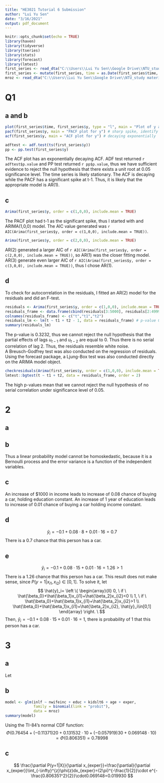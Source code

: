 ```yaml
---
title: "HE3021 Tutorial 6 Submission"
author: "Lui Yu Sen"
date: "3/16/2021"
output: pdf_document
---
```


```r
knitr::opts_chunk$set(echo = TRUE)
library(haven)
library(tidyverse)
library(tseries)
library(stats)
library(forecast)
library(lmtest)
first_series <- read_dta("C:\\Users\\Lui Yu Sen\\Google Drive\\NTU_study materials\\Economics\\HE3021 Intermediate Econometrics\\Week 8\\HE3021-Week-8-Tutorial-6\\rawdata\\first_Series.dta")
first_series <- mutate(first_series, time = as.Date(first_series$time, origin = "2000-01-01"))
mroz <- read_dta("C:\\Users\\Lui Yu Sen\\Google Drive\\NTU_study materials\\Economics\\HE3021 Intermediate Econometrics\\Week 8\\HE3021-Week-8-Tutorial-6\\rawdata\\MROZ.dta")
```

# Q1

## a and b

```r
plot(first_series$time, first_series$y, type = "l", main = "Plot of y against time")
pacf(first_series$y, main = "PACF plot for y") # sharp spike, identify AR model
acf(first_series$y, main = "ACF plot for y") # decaying exponentially
```
```r
adftest <- adf.test(ts(first_series$y))
pp <- pp.test(first_series$y)
```
The ACF plot has an exponentially decaying ACF. 
ADF test returned `r adftest$p.value` and PP test returned `r pp$p.value`, thus we have sufficient evidence to reject the null hypothesis that there exists a unit root at 0.05 significance level. The time series is likely stationary.
The ACF is decaying while the PACF has a significant spike at t-1. Thus, it is likely that the appropriate model is AR(1).

## c
```r
Arima(first_series$y, order = c(1,0,0), include.mean = TRUE)
```
The PACF plot had t-1 as the significant spike, thus I started with and ARIMA(1,0,0) model. The AIC value generated was `r AIC(Arima(first_series$y, order = c(1,0,0), include.mean = TRUE))`.
```r
Arima(first_series$y, order = c(2,0,0), include.mean = TRUE)
```
AR(2) generated a larger AIC of `r AIC(Arima(first_series$y, order = c(2,0,0), include.mean = TRUE))`, so AR(1) was the closer fitting model.
AR(3) generate even larger AIC of `r AIC(Arima(first_series$y, order = c(3,0,0), include.mean = TRUE))`, thus I chose AR(1).

## d
To check for autocorrelation in the residuals, I fitted an AR(2) model for the residuals and did an F-test.
```r
residuals <- Arima(first_series$y, order = c(1,0,0), include.mean = TRUE)$residuals
residuals_frame <- data.frame(cbind(residuals[3:5000], residuals[2:4999], residuals[1:4998]))
colnames(residuals_frame) <- c("t","t1","t2")
residuals_lm <- lm(t ~ t1 + t2 - 1, data = residuals_frame) # p-value 0.3232, cannot reject null hyp that all coeff 0, so no serial correlation for 2 lags
summary(residuals_lm)
```
The p-value is 0.3232, thus we cannot reject the null hypothesis that the partial effects of lags $u_{t-1}$ and $u_{t-2}$ are equal to 0. Thus there is no serial correlation of lag 2.
Thus, the residuals resemble white noise.  
A Breusch-Godfrey test was also conducted on the regression of residuals. Using the forecast package, a Ljung-Box test was also conducted directly on the ARIMA model object.
```r
checkresiduals(Arima(first_series$y, order = c(1,0,0), include.mean = TRUE))
lmtest::bgtest(t ~ t1 + t2, data = residuals_frame, order = 2)
```
The high p-values mean that we cannot reject the null hypothesis of no serial correlation under significance level of 0.05.

# 2

## a
\begin{align}
&E(y_i|x_{i1},x_{i2})=E(\beta_0+\beta_1x_{i1}+\beta_2x_{i2}+u_i|x_{i1},x_{i2}) \\  
&=E(\beta_0|x_{i1},x_{i2})+E(\beta_1x_{i1}|x_{i1},x_{i2})+E(\beta_2x_{i2}|x_{i1},x_{i2})+E(u_i|x_{i1},x_{i2}) \\  
&=\beta_0+\beta_1x_{i1}+\beta_2x_{i2}+0=P(y_i=1|x_{i1},x_{i2})
\end{align}

## b

\begin{align}
&Var(y_i|x_{i1},x_{i2})=Var(\beta_0+\beta_1x_{i1}+\beta_2x_{i2}+u_i|x_{i1},x_{i2}) \\  
&=0+0+Var(u_i|x_{i1},x_{i2}) \\  
&=P(y_i=1|x_{i1},x_{i2})(1-P(y_i=1|x_{i1},x_{i2})) \\  
&\implies Var(u_i|x_{i1},x_{i2})=f(x_{i1},x_{i2})=(\beta_0+\beta_1x_{i1}+\beta_2x_{i2})[1-(\beta_0+\beta_1x_{i1}+\beta_2x_{i2})]
\end{align}

Thus a linear probability model cannot be homoskedastic, because it is a Bernoulli process and the error variance is a function of the independent variables.

## c
An increase of $1000 in income leads to increase of 0.08 chance of buying a car, holding education constant.
An increase of 1 year of education leads to increase of 0.01 chance of buying a car holding income constant.

## d
$$
\hat{y}_i=-0.1+0.08\cdot8+0.01\cdot16=0.7
$$
There is a 0.7 chance that this person has a car.

## e
$$
\hat{y}_i=-0.1+0.08\cdot15+0.01\cdot16=1.26>1
$$
There is a 1.26 chance that this person has a car. This result does not make sense, since $P(y=1|x_{i1},x_{i2})\in[0,1]$. To solve it, let
$$
\hat{y}_i=
\left \{
\begin{array}{ll}
0, \ if \ \hat{\beta_0}+\hat{\beta_1}x_{i1}+\hat{\beta_2}x_{i2}<0 \\
1, \ if \ \hat{\beta_0}+\hat{\beta_1}x_{i1}+\hat{\beta_2}x_{i2}>1 \\ 
\hat{\beta_0}+\hat{\beta_1}x_{i1}+\hat{\beta_2}x_{i2}, \hat{y}_i\in[0,1]
\end{array}
\right. \
$$
Then, $\hat{y}_i=-0.1+0.08\cdot15+0.01\cdot16=1$, there is probability of 1 that this person has a car.

# 3

## a
Let
\begin{align}
&CDF=\Phi(z), PDF=\phi(z), z=\beta_0+\beta_1x_1+beta_2x_2+\beta_3x_3+\beta_4x_4+\beta_5x_5 \\ 
&\frac{\partial P(y=1|X)}{\partial x_1}=\frac{\partial}{\partial x_1}\int_{-\infty}^{z}\phi(z)dx_1=(2\pi)^{-\frac{1}{2}}\cdot e^{-\frac{z^2}{2}}\cdot\beta_1
\end{align}

## b
```r
model <- glm(inlf ~ nwifeinc + educ + kidslt6 + age + exper,
             family = binomial(link = "probit"),
             data = mroz)
summary(model)
```
Using the TI-84's normal CDF function:
$$
\Phi(0.76454+(-0.11371)20+0.131532\cdot10+(-0.057919)30+0.069148\cdot10)=\Phi(0.806351)=0.78998
$$

## c
$$
\frac{\partial P(y=1|X)}{\partial x_{exper}}=\frac{\partial}{\partial x_{exper}}\int_{-\infty}^{z}\phi(z)dx_{exper}=(2\pi)^{-\frac{1}{2}}\cdot e^{-\frac{0.806351^2}{2}}\cdot0.069148=0.019930
$$